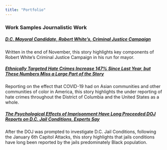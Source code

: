 ```yaml
---
title: "Portfolio"
---
```


### Work Samples Journalistic Work

##### [D.C. Mayoral Candidate, Robert White's, Criminal Justice Campaign](https://www.dropbox.com/s/xy4zxeyxlis3mdy/D.C.%20Mayoral%20Candidate%2C%20Robert%20White%E2%80%99s%2C%20Criminal%20Justice%20Platform%20.pdf?dl=0)

| Written in the end of November, this story highlights key components of Robert White's Criminal Justice Campaign in his run for mayor.

##### [Ethnically Targeted Hate Crimes Increase 147% Since Last Year, but These Numbers Miss a Large Part of the Story](https://www.dropbox.com/s/y7e6p2ixs51r10y/Ethnically%20Targeted%20Hate%20Crimes%20Grew%20147%20Percent%20Since%20Last%20Year%2C%20but%20these%20Numbers%20Miss%20a%20Large%20Part%20of%20the%20Story.pdf?dl=0)

| Reporting on the effect that COVID-19 had on Asian communities and other communities of color in America, this story highlights the under reporting of hate crimes throughout the District of Columbia and the United States as a whole.

##### [The Psychological Effects of Imprisonment Have Long Proceeded DOJ Reports on D.C. Jail Conditions, Experts Say](https://www.dropbox.com/s/znncb48m9tgharj/The%20Psychological%20Effects%20of%20Imprisonment%20Have%20Long%20Preceded%20DOJ%20Reports%20on%20D.C.%20Jail%20Conditions%2C%20Experts%20Say.pdf?dl=0)

| After the DOJ was prompted to investigate D.C. Jail Conditions, following the January 6th Capitol Attacks, this story highlights that jails conditions have long been reported by the jails predominately Black population.
